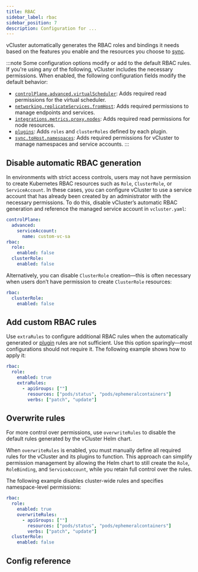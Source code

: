```yaml
---
title: RBAC
sidebar_label: rbac
sidebar_position: 7
description: Configuration for ...
---
```



vCluster automatically generates the RBAC roles and bindings it needs based on the features you enable and the resources you choose to [sync](../vcluster-yaml/sync/).

<!-- vale off -->

:::note
Some configuration options modify or add to the default RBAC rules. If you're using any of the following, vCluster includes the necessary permissions. When enabled, the following configuration fields modify the default behavior:

- [`controlPlane.advanced.virtualScheduler`](../vcluster-yaml/control-plane/other/advanced/virtual-scheduler.mdx): Adds required read permissions for the virtual scheduler.
- [`networking.replicateServices.fromHost`](../vcluster-yaml/networking/replicate-services.mdx): Adds required permissions to manage endpoints and services.
- [`integrations.metrics.proxy.nodes`](../../integrations/metrics/metrics-server.mdx): Adds required read permissions for node resources.
- [`plugins`](../vcluster-yaml/plugins.mdx): Adds `roles` and `clusterRoles` defined by each plugin.
- [`sync.toHost.namespaces`](../vcluster-yaml/sync/to-host/advanced/namespaces.mdx): Adds required permissions for vCluster to manage namespaces and service accounts.
:::

## Disable automatic RBAC generation

In environments with strict access controls, users may not have permission to create Kubernetes RBAC resources such as `Role`, `ClusterRole`, or `ServiceAccount`.
In these cases, you can configure vCluster to use a service account that has already been created by an administrator with the necessary permissions.
To do this, disable vCluster’s automatic RBAC generation and reference the managed service account in `vcluster.yaml`:

```yaml title="Use a managed service account and disable default RBAC"
controlPlane:
  advanced:
    serviceAccount:
      name: custom-vc-sa
rbac:
  role:
    enabled: false
  clusterRole:
    enabled: false
```

Alternatively, you can disable `ClusterRole` creation—this is often necessary when users don’t have permission to create `ClusterRole` resources:

```yaml title="Disable only ClusterRole creation"
rbac:
  clusterRole:
    enabled: false
```

## Add custom RBAC rules

Use `extraRules` to configure additional RBAC rules when the automatically generated or [plugin](../vcluster-yaml/plugins.mdx) rules are not sufficient. Use this option sparingly—most configurations should not require it. The following example shows how to apply it:

```yaml title="Add extra RBAC rules"
rbac:
  role:
    enabled: true
    extraRules:
      - apiGroups: [""]
        resources: ["pods/status", "pods/ephemeralcontainers"]
        verbs: ["patch", "update"]
```

## Overwrite rules

For more control over permissions, use `overwriteRules` to disable the default rules generated by the vCluster Helm chart.

When `overwriteRules` is enabled, you must manually define all required rules for the vCluster and its plugins to function. This approach can simplify permission management by allowing the Helm chart to still create the `Role`, `RoleBinding`, and `ServiceAccount`, while you retain full control over the rules.

The following example disables cluster-wide rules and specifies namespace-level permissions:

```yaml title="Overwrite all default RBAC rules"
rbac:
  role:
    enabled: true
    overwriteRules:
      - apiGroups: [""]
        resources: ["pods/status", "pods/ephemeralcontainers"]
        verbs: ["patch", "update"]
  clusterRole:
    enabled: false
```

## Config reference

<RBAC/>
